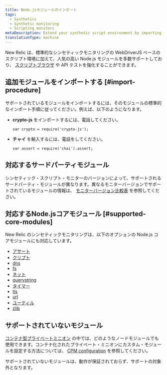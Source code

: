 ```yaml
---
title: Node.jsモジュールのインポート
tags:
  - Synthetics
  - Synthetic monitoring
  - Scripting monitors
metaDescription: Extend your synthetic script environment by importing popular Node.js modules.
translationType: machine
---
```


New Relic は、標準的なシンセティックモニタリングの WebDriverJS ベースのスクリプト環境に加えて、人気の高い Node.js モジュールを多数サポートしており、 [スクリプトブラウザ](/docs/synthetics/new-relic-synthetics/scripting-monitors/writing-scripted-browsers) や API テストを強化することができます。

## 追加モジュールをインポートする [#import-procedure]

サポートされているモジュールをインポートするには、そのモジュールの標準的なインポート手順に従ってください。例えば、以下のようになります。

* **crypto-js** をインポートするには、電話してください。

  ```
  var crypto = require('crypto-js');
  ```

* **チャイ** を輸入するには、電話をしてください。

  ```
  var assert = require('chai').assert;
  ```

## 対応するサードパーティモジュール

シンセティック・スクリプト・モニターのバージョンによって、サポートされるサードパーティ・モジュールが異なります。異なるモニターバージョンでサポートされているモジュールの情報は、 [モニターバージョン比較表](/docs/synthetics/new-relic-synthetics/scripting-monitors/scripted-monitor-runtime-environment) を参照してください。

## 対応するNode.jsコアモジュール [#supported-core-modules]

New Relic のシンセティックモニタリングは、以下のオプションの Node.js コアモジュールにも対応しています。

* [アサート](http://nodejs.org/api/assert.html)
* [クリプト](http://nodejs.org/api/crypto.html)
* [dns](https://nodejs.org/api/dns.html)
* [fs](https://nodejs.org/api/fs.html)
* [ネット](https://nodejs.org/api/net.html)
* [querystring](http://nodejs.org/api/querystring.html)
* [タイマー](http://nodejs.org/api/timers.html)
* [tls](https://nodejs.org/api/tls.html)
* [url](http://nodejs.org/api/url.html)
* [ユーティル](http://nodejs.org/api/util.html)
* [zlib](https://nodejs.org/api/zlib.html)

## サポートされていないモジュール

[コンテナ型プライベートミニオン](/docs/synthetics/new-relic-synthetics/private-locations/install-containerized-private-minions-cpms) の中では、どのようなノードモジュールでも使用できます。コンテナ化されたプライベート・ミニオンにカスタム・モジュールを設定する方法については、 [CPM configuration](/docs/synthetics/new-relic-synthetics/private-locations/containerized-private-minion-cpm-configuration#custom-modules) を参照してください。

サポートされていないモジュールは、動作が保証されておらず、サポートの対象外となります。
